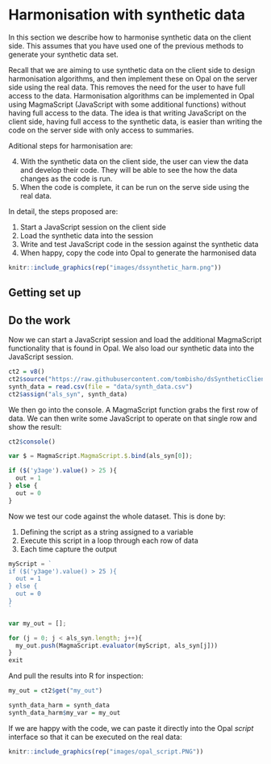 # Harmonisation with synthetic data {#harmonisation}

In this section we describe how to harmonise synthetic data on the client side. This assumes that you have used one of the previous methods to generate your synthetic data set.

Recall that we are aiming to use synthetic data on the client side to design harmonisation algorithms, and then implement these on Opal on the server side using the real data. This removes the need for the user to have full access to the data. Harmonisation algorithms can be implemented in Opal using MagmaScript (JavaScript with some additional functions) without having full access to the data. The idea is that writing JavaScript on the client side, having full access to the synthetic data, is easier than writing the code on the server side with only access to summaries.

Aditional steps for harmonisation are:

4. With the synthetic data on the client side, the user can view the data and develop their code. They will be able to see the how the data changes as the code is run.
5. When the code is complete, it can be run on the serve side using the real data.

In detail, the steps proposed are:

1. Start a JavaScript session on the client side
2. Load the synthetic data into the session
3. Write and test JavaScript code in the session against the synthetic data
4. When happy, copy the code into Opal to generate the harmonised data

```r
knitr::include_graphics(rep("images/dssynthetic_harm.png"))

```

## Getting set up



## Do the work

Now we can start a JavaScript session and load the additional MagmaScript functionality that is found in Opal. We also load our synthetic data into the JavaScript session.
```r
ct2 = v8()
ct2$source("https://raw.githubusercontent.com/tombisho/dsSyntheticClient/main/MagmaScript.min.js")
synth_data = read.csv(file = "data/synth_data.csv")
ct2$assign("als_syn", synth_data)
```

We then go into the console. A MagmaScript function grabs the first row of data. We can then write some JavaScript to operate on that single row and show the result:
```r
ct2$console()

```

```javascript
var $ = MagmaScript.MagmaScript.$.bind(als_syn[0]);

if ($('y3age').value() > 25 ){
  out = 1
} else {
  out = 0
}
```

Now we test our code against the whole dataset. This is done by:

1. Defining the script as a string assigned to a variable
2. Execute this script in a loop through each row of data
3. Each time capture the output

```javascript

myScript = `
if ($('y3age').value() > 25 ){
  out = 1
} else {
  out = 0
}
`

var my_out = [];

for (j = 0; j < als_syn.length; j++){
  my_out.push(MagmaScript.evaluator(myScript, als_syn[j]))
}
exit
```
And pull the results into R for inspection:

```r
my_out = ct2$get("my_out")

synth_data_harm = synth_data
synth_data_harm$my_var = my_out
```

If we are happy with the code, we can paste it directly into the Opal *script* interface so that it can be executed on the real data:

```r
knitr::include_graphics(rep("images/opal_script.PNG"))

```


